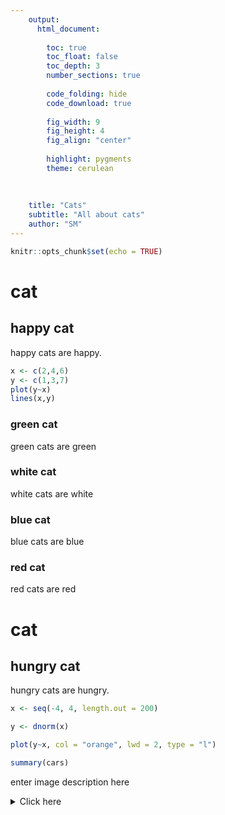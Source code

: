 ```yaml
---
    output:
      html_document:
              
        toc: true
        toc_float: false
        toc_depth: 3
        number_sections: true
        
        code_folding: hide
        code_download: true
        
        fig_width: 9 
        fig_height: 4
        fig_align: "center"
        
        highlight: pygments
        theme: cerulean
        
       
        
    title: "Cats"
    subtitle: "All about cats"
    author: "SM"
---
```



```r
knitr::opts_chunk$set(echo = TRUE)

```




# cat

## happy cat {.tabset .tabset-fade .tabset-pills}

happy cats are happy.

```r

x <- c(2,4,6)
y <- c(1,3,7)
plot(y~x)
lines(x,y)

```

### green cat {-} 

green cats are green

### white cat {-}

white cats are white

### blue cat {-}

blue cats are blue

### red cat {-}

red cats are red

# cat

## hungry cat {-}

hungry cats are hungry.

```r
x <- seq(-4, 4, length.out = 200)

y <- dnorm(x)

plot(y~x, col = "orange", lwd = 2, type = "l")


```


<script>
$(document).ready(function() {

  $chunks = $('.fold');

  $chunks.each(function () {

    // add button to source code chunks
    if ( $(this).hasClass('s') ) {
      $('pre.r', this).prepend("<div class=\"showopt\">Show Source</div><br style=\"line-height:22px;\"/>");
      $('pre.r', this).children('code').attr('class', 'folded');
    }

    // add button to output chunks
    if ( $(this).hasClass('o') ) {
      $('pre:not(.r)', this).has('code').prepend("<div class=\"showopt\">Show Output</div><br style=\"line-height:22px;\"/>");
      $('pre:not(.r)', this).children('code:not(r)').addClass('folded');

      // add button to plots
      $(this).find('img').wrap('<pre class=\"plot\"></pre>');
      $('pre.plot', this).prepend("<div class=\"showopt\">Show Plot</div><br style=\"line-height:22px;\"/>");
      $('pre.plot', this).children('img').addClass('folded');

    }
  });

  // hide all chunks when document is loaded
  $('.folded').css('display', 'none')

  // function to toggle the visibility
  $('.showopt').click(function() {
    var label = $(this).html();
    if (label.indexOf("Show") >= 0) {
      $(this).html(label.replace("Show", "Hide"));
    } else {
      $(this).html(label.replace("Hide", "Show"));
    }
    $(this).siblings('code, img').slideToggle('fast', 'swing');
  });
});
</script>


<style>
.showopt {
  background-color: #004c93;
  color: #FFFFFF; 
  width: 100px;
  height: 20px;
  text-align: center;
  vertical-align: middle !important;
  float: right;
  font-family: sans-serif;
  border-radius: 8px;
}

.showopt:hover {
    background-color: #dfe4f2;
    color: #004c93;
}

pre.plot {
  background-color: white !important;
}
</style>


<div class="fold s o">

```r
summary(cars)
```

</div>

enter image description here


<details><summary>Click here</summary>
More cats

```r
print("orange cat")
```
</details>

